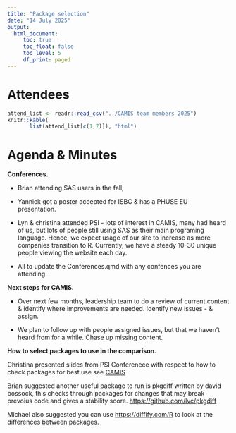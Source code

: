 ```yaml
---
title: "Package selection"
date: "14 July 2025"
output:
  html_document: 
     toc: true
     toc_float: false
     toc_level: 5
     df_print: paged
---
```


# Attendees

```r
attend_list <- readr::read_csv("../CAMIS team members 2025")
knitr::kable(
       list(attend_list[c(1,7)]), "html")
```

# Agenda & Minutes

**Conferences.**

-   Brian attending SAS users in the fall,

-   Yannick got a poster accepted for ISBC & has a PHUSE EU presentation. 

-   Lyn & christina attended PSI - lots of interest in CAMIS, many had heard of us, but lots of people still using SAS as their main programing language. Hence, we expect usage of our site to increase as more companies transition to R. Currently, we have a steady 10-30 unique people viewing the website each day.

-   All to update the Conferences.qmd with any confences you are attending.

**Next steps for CAMIS.**

-   Over next few months, leadership team to do a review of current content & identify where improvements are needed. Identify new issues - & assign.

-   We plan to follow up with people assigned issues, but that we haven't heard from for a while. Chase up missing content.

**How to select packages to use in the comparison.**

Christina presented slides from PSI Conferenece with respect to how to check packages for best use see [CAMIS](../non_website_content/conferences/2025/202506_PSI_Christina_Lyn.pptx)

Brian suggested another useful package to run is pkgdiff written by david bossock, this checks through packages for changes that may break prevoius code and gives a stability score. <https://github.com/lvc/pkgdiff>

Michael also suggested you can use <https://diffify.com/R> to look at the differences between packages.
